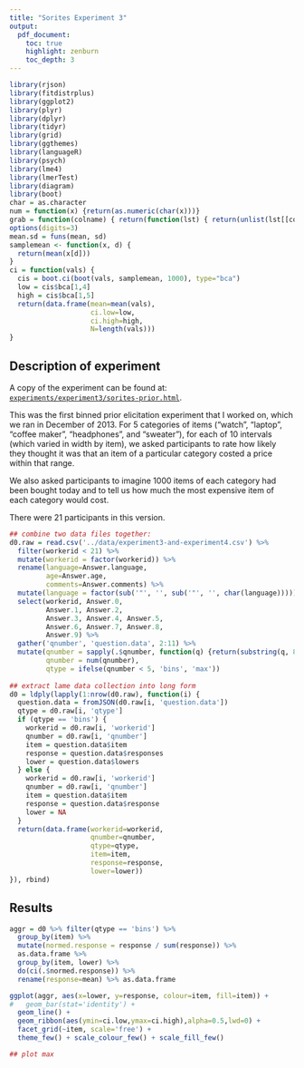 ```yaml
---
title: "Sorites Experiment 3"
output:
  pdf_document:
    toc: true
    highlight: zenburn
    toc_depth: 3
---
```


```r
library(rjson)
library(fitdistrplus)
library(ggplot2)
library(plyr)
library(dplyr)
library(tidyr)
library(grid)
library(ggthemes)
library(languageR)
library(psych)
library(lme4)
library(lmerTest)
library(diagram)
library(boot)
char = as.character
num = function(x) {return(as.numeric(char(x)))}
grab = function(colname) { return(function(lst) { return(unlist(lst[[colname]])) }) }
options(digits=3)
mean.sd = funs(mean, sd)
samplemean <- function(x, d) {
  return(mean(x[d]))
}
ci = function(vals) {
  cis = boot.ci(boot(vals, samplemean, 1000), type="bca")
  low = cis$bca[1,4]
  high = cis$bca[1,5]
  return(data.frame(mean=mean(vals),
                    ci.low=low,
                    ci.high=high,
                    N=length(vals)))
}
```

## Description of experiment

A copy of the experiment can be found at: [`experiments/experiment3/sorites-prior.html`](../experiments/experiment3/sorites-prior.html).

This was the first binned prior elicitation experiment that I worked on, which we ran in December of 2013. For 5 categories of items ("watch", "laptop", "coffee maker", "headphones", and "sweater"), for each of 10 intervals (which varied in width by item), we asked participants to rate how likely they thought it was that an item of a particular category costed a price within that range.

We also asked participants to imagine 1000 items of each category had been bought today and to tell us how much the most expensive item of each category would cost.

There were 21 participants in this version.

```r
## combine two data files together:
d0.raw = read.csv('../data/experiment3-and-experiment4.csv') %>%
  filter(workerid < 21) %>%
  mutate(workerid = factor(workerid)) %>%
  rename(language=Answer.language,
         age=Answer.age,
         comments=Answer.comments) %>%
  mutate(language = factor(sub('"', '', sub('"', '', char(language))))) %>%
  select(workerid, Answer.0,
         Answer.1, Answer.2,
         Answer.3, Answer.4, Answer.5,
         Answer.6, Answer.7, Answer.8,
         Answer.9) %>%
  gather('qnumber', 'question.data', 2:11) %>%
  mutate(qnumber = sapply(.$qnumber, function(q) {return(substring(q, 8))}),
         qnumber = num(qnumber),
         qtype = ifelse(qnumber < 5, 'bins', 'max'))
         
## extract lame data collection into long form
d0 = ldply(lapply(1:nrow(d0.raw), function(i) {
  question.data = fromJSON(d0.raw[i, 'question.data'])
  qtype = d0.raw[i, 'qtype']
  if (qtype == 'bins') {
    workerid = d0.raw[i, 'workerid']
    qnumber = d0.raw[i, 'qnumber']
    item = question.data$item
    response = question.data$responses
    lower = question.data$lowers
  } else {
    workerid = d0.raw[i, 'workerid']
    qnumber = d0.raw[i, 'qnumber']
    item = question.data$item
    response = question.data$response
    lower = NA
  }
  return(data.frame(workerid=workerid,
                    qnumber=qnumber,
                    qtype=qtype,
                    item=item,
                    response=response,
                    lower=lower))
}), rbind)
```

## Results

```r
aggr = d0 %>% filter(qtype == 'bins') %>%
  group_by(item) %>%
  mutate(normed.response = response / sum(response)) %>%
  as.data.frame %>%
  group_by(item, lower) %>%
  do(ci(.$normed.response)) %>%
  rename(response=mean) %>% as.data.frame

ggplot(aggr, aes(x=lower, y=response, colour=item, fill=item)) +
#   geom_bar(stat='identity') +
  geom_line() +
  geom_ribbon(aes(ymin=ci.low,ymax=ci.high),alpha=0.5,lwd=0) +
  facet_grid(~item, scale='free') +
  theme_few() + scale_colour_few() + scale_fill_few()
```

```r
## plot max
```